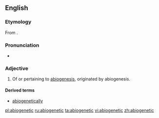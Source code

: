 ==English==

===Etymology===
From {{etyl|NL.|en}} {{term|abiogenesis}}.

===Pronunciation===
* {{a|US}} {{IPA|/ˌeɪ.bai.oʊ.dʒɛˈnət.ɪk/}}

===Adjective===
{{en-adj|?}}

# {{biology}} Of or pertaining to [[abiogenesis]], originated by abiogenesis.

====Derived terms====
* [[abiogenetically]]

[[pl:abiogenetic]]
[[ru:abiogenetic]]
[[ta:abiogenetic]]
[[vi:abiogenetic]]
[[zh:abiogenetic]]